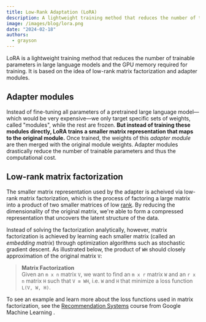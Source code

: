 ```yaml
---
title: Low-Rank Adaptation (LoRA)
description: A lightweight training method that reduces the number of trainable parameters
image: /images/blog/lora.png
date: "2024-02-18"
authors:
  - grayson
---
```


LoRA is a lightweight training method that reduces the number of trainable parameters in large language models and the 
GPU memory required for training. It is based on the idea of low-rank matrix factorization and adapter modules.  

## Adapter modules
Instead of fine-tuning all parameters of a pretrained large language model—which would be very expensive—we only target 
specific sets of weights, called "modules", while the rest are frozen. **But instead of training these modules directly, 
LoRA trains a smaller matrix representation that maps to the original module.** Once trained, the weights of this 
*adapter module* are then merged with the original module weights. Adapter modules drastically reduce the number of 
trainable parameters and thus the computational cost.  

## Low-rank matrix factorization

The smaller matrix representation used by the adapter is acheived via low-rank matrix factorization, which is the process of 
factoring a large matrix into a product of two smaller matrices of low [rank](https://www.mathsisfun.com/algebra/matrix-rank.html). 
By reducing the dimensionality of the original matrix, we're able to form a compressed representation that uncovers the 
latent structure of the data.  

Instead of solving the factorization analytically, however, matrix factorization is achieved by learning each smaller 
matrix (called an *embedding matrix*) through optimization algorithms such as stochastic gradient descent. As illustrated 
below, the product of `WH` should closely approximation of the original matrix `V`:  

> **Matrix Factorization**  
Given an `m x n` matrix `V`, we want to find an `m x r` matrix `W` and an `r x n` matrix `H` 
such that `V ≅ WH`, i.e. `W` and `H` that minimize a loss function `L(V, W, H)`.  

To see an example and learn more about the loss functions used in matrix factorization, see the [Recommendation Systems](https://developers.google.com/machine-learning/recommendation/collaborative/matrix) course from Google Machine Learning .